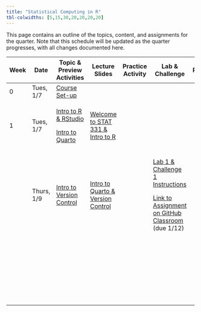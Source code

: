 ```yaml
---
title: "Statistical Computing in R"
tbl-colwidths: [5,15,30,20,20,20,20]
---
```


This page contains an outline of the topics, content, and assignments for the quarter. Note that this schedule will be updated as the quarter progresses, with all changes documented here.

<!-- TODO: Switch to spreadsheet for content (like Mine and Maria do) -->

+---------+------------+-------------------------------------------------------------------------+--------------------------------------------------------------------------------------------------------------------------+-------------------+---------------------------------------------------------------------------------------------------------------------------------------------------+-----------+
| Week    | Date       | Topic & Preview Activities                                              | Lecture Slides                                                                                                           | Practice Activity | Lab & Challenge                                                                                                                                   | Portfolio |
+=========+============+=========================================================================+==========================================================================================================================+===================+===================================================================================================================================================+===========+
| 0       | Tues, 1/7  | [Course Set-up](/weeks/week-0-discord.qmd "Course Set-up Instructions") |                                                                                                                          |                   |                                                                                                                                                   |           |
+---------+------------+-------------------------------------------------------------------------+--------------------------------------------------------------------------------------------------------------------------+-------------------+---------------------------------------------------------------------------------------------------------------------------------------------------+-----------+
| 1       | Tues, 1/7  | [Intro to R & RStudio](weeks/week-1-r-rstudio.qmd)                      | [Welcome to STAT 331 & Intro to R](/slides/week-1/week-1-intro-R.qmd "Welcome to STAT 331 & Intro to R")                 |                   |                                                                                                                                                   |           |
|         |            |                                                                         |                                                                                                                          |                   |                                                                                                                                                   |           |
|         |            | [Intro to Quarto](weeks/week-1-quarto.qmd)                              |                                                                                                                          |                   |                                                                                                                                                   |           |
+---------+------------+-------------------------------------------------------------------------+--------------------------------------------------------------------------------------------------------------------------+-------------------+---------------------------------------------------------------------------------------------------------------------------------------------------+-----------+
|         | Thurs, 1/9 | [Intro to Version Control](weeks/week-1-version-control.qmd)            | [Intro to Quarto & Version Control](/slides/week-1/week-1-intro-version-control.qmd "Intro to Quarto & Version Control") |                   | [Lab 1 & Challenge 1 Instructions](labs/instructions/lab-1-instructions.qmd)                                                                      |           |
|         |            |                                                                         |                                                                                                                          |                   |                                                                                                                                                   |           |
|         |            |                                                                         |                                                                                                                          |                   | [Link to Assignment on GitHub Classroom](https://classroom.github.com/a/j-bckA7U "Lab 1 & Challenge 1 Assignment on GitHub Classroom") (due 1/12) |           |
+---------+------------+-------------------------------------------------------------------------+--------------------------------------------------------------------------------------------------------------------------+-------------------+---------------------------------------------------------------------------------------------------------------------------------------------------+-----------+
|         |            |                                                                         |                                                                                                                          |                   |                                                                                                                                                   |           |
+---------+------------+-------------------------------------------------------------------------+--------------------------------------------------------------------------------------------------------------------------+-------------------+---------------------------------------------------------------------------------------------------------------------------------------------------+-----------+
|         |            |                                                                         |                                                                                                                          |                   |                                                                                                                                                   |           |
+---------+------------+-------------------------------------------------------------------------+--------------------------------------------------------------------------------------------------------------------------+-------------------+---------------------------------------------------------------------------------------------------------------------------------------------------+-----------+
|         |            |                                                                         |                                                                                                                          |                   |                                                                                                                                                   |           |
+---------+------------+-------------------------------------------------------------------------+--------------------------------------------------------------------------------------------------------------------------+-------------------+---------------------------------------------------------------------------------------------------------------------------------------------------+-----------+
|         |            |                                                                         |                                                                                                                          |                   |                                                                                                                                                   |           |
+---------+------------+-------------------------------------------------------------------------+--------------------------------------------------------------------------------------------------------------------------+-------------------+---------------------------------------------------------------------------------------------------------------------------------------------------+-----------+
|         |            |                                                                         |                                                                                                                          |                   |                                                                                                                                                   |           |
+---------+------------+-------------------------------------------------------------------------+--------------------------------------------------------------------------------------------------------------------------+-------------------+---------------------------------------------------------------------------------------------------------------------------------------------------+-----------+
|         |            |                                                                         |                                                                                                                          |                   |                                                                                                                                                   |           |
+---------+------------+-------------------------------------------------------------------------+--------------------------------------------------------------------------------------------------------------------------+-------------------+---------------------------------------------------------------------------------------------------------------------------------------------------+-----------+
|         |            |                                                                         |                                                                                                                          |                   |                                                                                                                                                   |           |
+---------+------------+-------------------------------------------------------------------------+--------------------------------------------------------------------------------------------------------------------------+-------------------+---------------------------------------------------------------------------------------------------------------------------------------------------+-----------+
|         |            |                                                                         |                                                                                                                          |                   |                                                                                                                                                   |           |
+---------+------------+-------------------------------------------------------------------------+--------------------------------------------------------------------------------------------------------------------------+-------------------+---------------------------------------------------------------------------------------------------------------------------------------------------+-----------+
|         |            |                                                                         |                                                                                                                          |                   |                                                                                                                                                   |           |
+---------+------------+-------------------------------------------------------------------------+--------------------------------------------------------------------------------------------------------------------------+-------------------+---------------------------------------------------------------------------------------------------------------------------------------------------+-----------+
|         |            |                                                                         |                                                                                                                          |                   |                                                                                                                                                   |           |
+---------+------------+-------------------------------------------------------------------------+--------------------------------------------------------------------------------------------------------------------------+-------------------+---------------------------------------------------------------------------------------------------------------------------------------------------+-----------+
|         |            |                                                                         |                                                                                                                          |                   |                                                                                                                                                   |           |
+---------+------------+-------------------------------------------------------------------------+--------------------------------------------------------------------------------------------------------------------------+-------------------+---------------------------------------------------------------------------------------------------------------------------------------------------+-----------+
|         |            |                                                                         |                                                                                                                          |                   |                                                                                                                                                   |           |
+---------+------------+-------------------------------------------------------------------------+--------------------------------------------------------------------------------------------------------------------------+-------------------+---------------------------------------------------------------------------------------------------------------------------------------------------+-----------+
|         |            |                                                                         |                                                                                                                          |                   |                                                                                                                                                   |           |
+---------+------------+-------------------------------------------------------------------------+--------------------------------------------------------------------------------------------------------------------------+-------------------+---------------------------------------------------------------------------------------------------------------------------------------------------+-----------+
|         |            |                                                                         |                                                                                                                          |                   |                                                                                                                                                   |           |
+---------+------------+-------------------------------------------------------------------------+--------------------------------------------------------------------------------------------------------------------------+-------------------+---------------------------------------------------------------------------------------------------------------------------------------------------+-----------+
|         |            |                                                                         |                                                                                                                          |                   |                                                                                                                                                   |           |
+---------+------------+-------------------------------------------------------------------------+--------------------------------------------------------------------------------------------------------------------------+-------------------+---------------------------------------------------------------------------------------------------------------------------------------------------+-----------+
|         |            |                                                                         |                                                                                                                          |                   |                                                                                                                                                   |           |
+---------+------------+-------------------------------------------------------------------------+--------------------------------------------------------------------------------------------------------------------------+-------------------+---------------------------------------------------------------------------------------------------------------------------------------------------+-----------+
|         |            |                                                                         |                                                                                                                          |                   |                                                                                                                                                   |           |
+---------+------------+-------------------------------------------------------------------------+--------------------------------------------------------------------------------------------------------------------------+-------------------+---------------------------------------------------------------------------------------------------------------------------------------------------+-----------+
|         |            |                                                                         |                                                                                                                          |                   |                                                                                                                                                   |           |
+---------+------------+-------------------------------------------------------------------------+--------------------------------------------------------------------------------------------------------------------------+-------------------+---------------------------------------------------------------------------------------------------------------------------------------------------+-----------+
|         |            |                                                                         |                                                                                                                          |                   |                                                                                                                                                   |           |
+---------+------------+-------------------------------------------------------------------------+--------------------------------------------------------------------------------------------------------------------------+-------------------+---------------------------------------------------------------------------------------------------------------------------------------------------+-----------+
|         |            |                                                                         |                                                                                                                          |                   |                                                                                                                                                   |           |
+---------+------------+-------------------------------------------------------------------------+--------------------------------------------------------------------------------------------------------------------------+-------------------+---------------------------------------------------------------------------------------------------------------------------------------------------+-----------+
|         |            |                                                                         |                                                                                                                          |                   |                                                                                                                                                   |           |
+---------+------------+-------------------------------------------------------------------------+--------------------------------------------------------------------------------------------------------------------------+-------------------+---------------------------------------------------------------------------------------------------------------------------------------------------+-----------+
|         |            |                                                                         |                                                                                                                          |                   |                                                                                                                                                   |           |
+---------+------------+-------------------------------------------------------------------------+--------------------------------------------------------------------------------------------------------------------------+-------------------+---------------------------------------------------------------------------------------------------------------------------------------------------+-----------+
|         |            |                                                                         |                                                                                                                          |                   |                                                                                                                                                   |           |
+---------+------------+-------------------------------------------------------------------------+--------------------------------------------------------------------------------------------------------------------------+-------------------+---------------------------------------------------------------------------------------------------------------------------------------------------+-----------+
|         |            |                                                                         |                                                                                                                          |                   |                                                                                                                                                   |           |
+---------+------------+-------------------------------------------------------------------------+--------------------------------------------------------------------------------------------------------------------------+-------------------+---------------------------------------------------------------------------------------------------------------------------------------------------+-----------+
|         |            |                                                                         |                                                                                                                          |                   |                                                                                                                                                   |           |
+---------+------------+-------------------------------------------------------------------------+--------------------------------------------------------------------------------------------------------------------------+-------------------+---------------------------------------------------------------------------------------------------------------------------------------------------+-----------+
|         |            |                                                                         |                                                                                                                          |                   |                                                                                                                                                   |           |
+---------+------------+-------------------------------------------------------------------------+--------------------------------------------------------------------------------------------------------------------------+-------------------+---------------------------------------------------------------------------------------------------------------------------------------------------+-----------+
|         |            |                                                                         |                                                                                                                          |                   |                                                                                                                                                   |           |
+---------+------------+-------------------------------------------------------------------------+--------------------------------------------------------------------------------------------------------------------------+-------------------+---------------------------------------------------------------------------------------------------------------------------------------------------+-----------+
|         |            |                                                                         |                                                                                                                          |                   |                                                                                                                                                   |           |
+---------+------------+-------------------------------------------------------------------------+--------------------------------------------------------------------------------------------------------------------------+-------------------+---------------------------------------------------------------------------------------------------------------------------------------------------+-----------+
|         |            |                                                                         |                                                                                                                          |                   |                                                                                                                                                   |           |
+---------+------------+-------------------------------------------------------------------------+--------------------------------------------------------------------------------------------------------------------------+-------------------+---------------------------------------------------------------------------------------------------------------------------------------------------+-----------+
